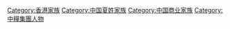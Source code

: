 {{Catnav|頁面分類|...|家族|中國家族|香港望族}}

{{catmore}}

[[Category:香港家族|Category:香港家族]]
[[Category:中国夏姓家族|Category:中国夏姓家族]]
[[Category:中国商业家族|Category:中国商业家族]]
[[Category:中糧集團人物|Category:中糧集團人物]]